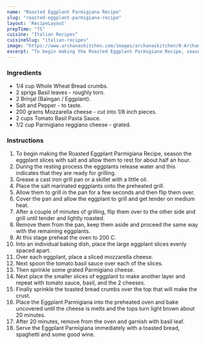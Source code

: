 ---
name: "Roasted Eggplant Parmigiana Recipe"
slug: "roasted-eggplant-parmigiana-recipe"
layout: 'RecipeLayout'
prepTime: "75"
cuisine: "Italian Recipes"
cuisineSlug: "italian-recipes"
image: "https://www.archanaskitchen.com/images/archanaskitchen/0-Archanas-Kitchen-Recipes/2016/1-Archana/Eggplant-Parmigiana-Recipe-Grilled-Eggplants-in-Tomato-Basil-Sauce-6191.jpg"
excerpt: "To begin making the Roasted Eggplant Parmigiana Recipe, season the eggplant slices with salt and allow them to rest for about half an hour"
---

### Ingredients

- 1/4 cup Whole Wheat Bread crumbs.
- 2 sprigs Basil leaves - roughly torn.
- 2 Brinjal (Baingan / Eggplant).
- Salt and Pepper - to taste.
- 200 grams Mozzarella cheese - cut into 1/8 inch pieces.
- 2 cups Tomato Basil Pasta Sauce.
- 1/2 cup Parmigiano reggiano cheese - grated.

### Instructions

1. To begin making the Roasted Eggplant Parmigiana Recipe, season the eggplant slices with salt and allow them to rest for about half an hour.
1. During the resting process the eggplants release water and this indicates that they are ready for grilling.
1. Grease a cast iron grill pan or a skillet with a little oil.
1. Place the salt marinated eggplants onto the preheated grill.
1. Allow them to grill in the pan for a few seconds and then flip them over.
1. Cover the pan and allow the eggplant to grill and get tender on medium heat.
1. After a couple of minutes of grilling, flip them over to the other side and grill until tender and lightly roasted.
1. Remove them from the pan, keep them aside and proceed the same way with the remaining eggplants.
1. At this stage preheat the oven to 200 C.
1. Into an individual baking dish, place the large eggplant slices evenly spaced apart.
1. Over each eggplant, place a sliced mozzarella cheese.
1. Next spoon the tomato basil sauce over each of the slices.
1. Then sprinkle some grated Parmigiano cheese.
1. Next place the smaller slices of eggplant to make another layer and repeat with tomato sauce, basil, and the 2 cheeses.
1. Finally sprinkle the toasted bread crumbs over the top that will make the crust.
1. Place the Eggplant Parmigiana into the preheated oven and bake uncovered until the cheese is melts and the tops turn light brown about 20 minutes.
1. After 20 minutes, remove from the oven and garnish with basil leaf.
1. Serve the Eggplant Parmigiana immediately with a toasted bread, spaghetti and some good wine.
